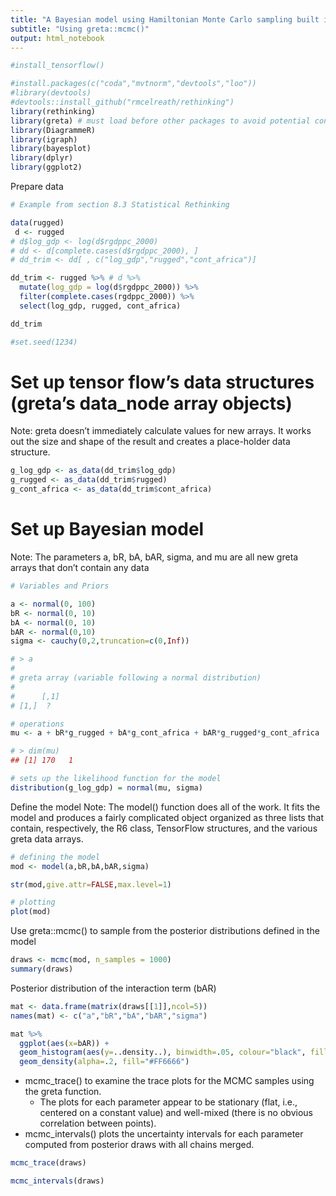 ```yaml
---
title: "A Bayesian model using Hamiltonian Monte Carlo sampling built in R and evaluated by TensorFlow"
subtitle: "Using greta::mcmc()" 
output: html_notebook
---
```


```r

#install_tensorflow()

#install.packages(c("coda","mvtnorm","devtools","loo"))
#library(devtools)
#devtools::install_github("rmcelreath/rethinking")
library(rethinking)
library(greta) # must load before other packages to avoid potential conflicts in names
library(DiagrammeR)
library(igraph)
library(bayesplot)
library(dplyr)
library(ggplot2)

```


Prepare data
```r
# Example from section 8.3 Statistical Rethinking

data(rugged)
 d <- rugged
# d$log_gdp <- log(d$rgdppc_2000)
# dd <- d[complete.cases(d$rgdppc_2000), ]
# dd_trim <- dd[ , c("log_gdp","rugged","cont_africa")]

dd_trim <- rugged %>% # d %>% 
  mutate(log_gdp = log(d$rgdppc_2000)) %>% 
  filter(complete.cases(rgdppc_2000)) %>% 
  select(log_gdp, rugged, cont_africa) 

dd_trim

#set.seed(1234)

```


# Set up tensor flow's data structures (greta's data_node array objects)
Note: greta doesn’t immediately calculate values for new arrays. It works out the size and shape of the result and creates a place-holder data structure.

```r

g_log_gdp <- as_data(dd_trim$log_gdp)
g_rugged <- as_data(dd_trim$rugged)
g_cont_africa <- as_data(dd_trim$cont_africa)

```


# Set up Bayesian model
Note: The parameters a, bR, bA, bAR, sigma, and mu are all new greta arrays that don’t contain any data
```r

# Variables and Priors

a <- normal(0, 100)
bR <- normal(0, 10)
bA <- normal(0, 10)
bAR <- normal(0,10)
sigma <- cauchy(0,2,truncation=c(0,Inf))

# > a
# 
# greta array (variable following a normal distribution)
# 
#      [,1]
# [1,]  ?  

# operations
mu <- a + bR*g_rugged + bA*g_cont_africa + bAR*g_rugged*g_cont_africa

# > dim(mu)
## [1] 170   1

# sets up the likelihood function for the model
distribution(g_log_gdp) = normal(mu, sigma)

```


Define the model 
Note: The model() function does all of the work. It fits the model and produces a fairly complicated object organized as three lists that contain, respectively, the R6 class, TensorFlow structures, and the various greta data arrays.
```r

# defining the model
mod <- model(a,bR,bA,bAR,sigma)

str(mod,give.attr=FALSE,max.level=1)

# plotting
plot(mod)
```


Use greta::mcmc() to sample from the posterior distributions defined in the model

```r
draws <- mcmc(mod, n_samples = 1000)
summary(draws)
```


Posterior distribution of the interaction term (bAR)

```r

mat <- data.frame(matrix(draws[[1]],ncol=5))
names(mat) <- c("a","bR","bA","bAR","sigma")

mat %>% 
  ggplot(aes(x=bAR)) + 
  geom_histogram(aes(y=..density..), binwidth=.05, colour="black", fill="white") +
  geom_density(alpha=.2, fill="#FF6666") 
```




* mcmc_trace() to examine the trace plots for the MCMC samples using the greta function. 
  - The plots for each parameter appear to be stationary (flat, i.e., centered on a constant value) and well-mixed (there is no obvious correlation between points). 
* mcmc_intervals() plots the uncertainty intervals for each parameter computed from posterior draws with all chains merged.
```r
mcmc_trace(draws)

mcmc_intervals(draws)
```



